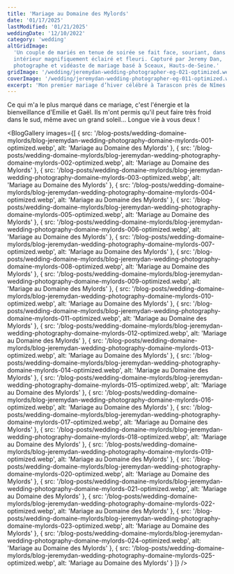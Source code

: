 ```yaml
---
title: 'Mariage au Domaine des Mylords'
date: '01/17/2025'
lastModified: '01/21/2025'
weddingDate: '12/10/2022'
category: 'wedding'
altGridImage:
  'Un couple de mariés en tenue de soirée se fait face, souriant, dans un cadre
  intérieur magnifiquement éclairé et fleuri. Capturé par Jeremy Dan,
  photographe et vidéaste de mariage basé à Sceaux, Hauts-de-Seine.'
gridImage: '/wedding/jeremydan-wedding-photographer-eg-021-optimized.webp'
coverImage: '/wedding/jeremydan-wedding-photographer-eg-011-optimized.webp'
excerpt: 'Mon premier mariage d’hiver célébré à Tarascon près de Nîmes.'
---
```


Ce qui m'a le plus marqué dans ce mariage, c'est l'énergie et la bienveillance
d'Emilie et Gaël. Ils m'ont permis qu'il peut faire très froid dans le sud, même
avec un grand soleil... Longue vie à vous deux !

<BlogGallery
  images={[
    {
      src: '/blog-posts/wedding-domaine-mylords/blog-jeremydan-wedding-photography-domaine-mylords-001-optimized.webp',
      alt: 'Mariage au Domaine des Mylords'
    },
    {
      src: '/blog-posts/wedding-domaine-mylords/blog-jeremydan-wedding-photography-domaine-mylords-002-optimized.webp',
      alt: 'Mariage au Domaine des Mylords'
    },
    {
      src: '/blog-posts/wedding-domaine-mylords/blog-jeremydan-wedding-photography-domaine-mylords-003-optimized.webp',
      alt: 'Mariage au Domaine des Mylords'
    },
    {
      src: '/blog-posts/wedding-domaine-mylords/blog-jeremydan-wedding-photography-domaine-mylords-004-optimized.webp',
      alt: 'Mariage au Domaine des Mylords'
    },
    {
      src: '/blog-posts/wedding-domaine-mylords/blog-jeremydan-wedding-photography-domaine-mylords-005-optimized.webp',
      alt: 'Mariage au Domaine des Mylords'
    },
    {
      src: '/blog-posts/wedding-domaine-mylords/blog-jeremydan-wedding-photography-domaine-mylords-006-optimized.webp',
      alt: 'Mariage au Domaine des Mylords'
    },
    {
      src: '/blog-posts/wedding-domaine-mylords/blog-jeremydan-wedding-photography-domaine-mylords-007-optimized.webp',
      alt: 'Mariage au Domaine des Mylords'
    },
    {
      src: '/blog-posts/wedding-domaine-mylords/blog-jeremydan-wedding-photography-domaine-mylords-008-optimized.webp',
      alt: 'Mariage au Domaine des Mylords'
    },
    {
      src: '/blog-posts/wedding-domaine-mylords/blog-jeremydan-wedding-photography-domaine-mylords-009-optimized.webp',
      alt: 'Mariage au Domaine des Mylords'
    },
    {
      src: '/blog-posts/wedding-domaine-mylords/blog-jeremydan-wedding-photography-domaine-mylords-010-optimized.webp',
      alt: 'Mariage au Domaine des Mylords'
    },
    {
      src: '/blog-posts/wedding-domaine-mylords/blog-jeremydan-wedding-photography-domaine-mylords-011-optimized.webp',
      alt: 'Mariage au Domaine des Mylords'
    },
    {
      src: '/blog-posts/wedding-domaine-mylords/blog-jeremydan-wedding-photography-domaine-mylords-012-optimized.webp',
      alt: 'Mariage au Domaine des Mylords'
    },
    {
      src: '/blog-posts/wedding-domaine-mylords/blog-jeremydan-wedding-photography-domaine-mylords-013-optimized.webp',
      alt: 'Mariage au Domaine des Mylords'
    },
    {
      src: '/blog-posts/wedding-domaine-mylords/blog-jeremydan-wedding-photography-domaine-mylords-014-optimized.webp',
      alt: 'Mariage au Domaine des Mylords'
    },
    {
      src: '/blog-posts/wedding-domaine-mylords/blog-jeremydan-wedding-photography-domaine-mylords-015-optimized.webp',
      alt: 'Mariage au Domaine des Mylords'
    },
    {
      src: '/blog-posts/wedding-domaine-mylords/blog-jeremydan-wedding-photography-domaine-mylords-016-optimized.webp',
      alt: 'Mariage au Domaine des Mylords'
    },
    {
      src: '/blog-posts/wedding-domaine-mylords/blog-jeremydan-wedding-photography-domaine-mylords-017-optimized.webp',
      alt: 'Mariage au Domaine des Mylords'
    },
    {
      src: '/blog-posts/wedding-domaine-mylords/blog-jeremydan-wedding-photography-domaine-mylords-018-optimized.webp',
      alt: 'Mariage au Domaine des Mylords'
    },
    {
      src: '/blog-posts/wedding-domaine-mylords/blog-jeremydan-wedding-photography-domaine-mylords-019-optimized.webp',
      alt: 'Mariage au Domaine des Mylords'
    },
    {
      src: '/blog-posts/wedding-domaine-mylords/blog-jeremydan-wedding-photography-domaine-mylords-020-optimized.webp',
      alt: 'Mariage au Domaine des Mylords'
    },
    {
      src: '/blog-posts/wedding-domaine-mylords/blog-jeremydan-wedding-photography-domaine-mylords-021-optimized.webp',
      alt: 'Mariage au Domaine des Mylords'
    },
    {
      src: '/blog-posts/wedding-domaine-mylords/blog-jeremydan-wedding-photography-domaine-mylords-022-optimized.webp',
      alt: 'Mariage au Domaine des Mylords'
    },
    {
      src: '/blog-posts/wedding-domaine-mylords/blog-jeremydan-wedding-photography-domaine-mylords-023-optimized.webp',
      alt: 'Mariage au Domaine des Mylords'
    },
    {
      src: '/blog-posts/wedding-domaine-mylords/blog-jeremydan-wedding-photography-domaine-mylords-024-optimized.webp',
      alt: 'Mariage au Domaine des Mylords'
    },
    {
      src: '/blog-posts/wedding-domaine-mylords/blog-jeremydan-wedding-photography-domaine-mylords-025-optimized.webp',
      alt: 'Mariage au Domaine des Mylords'
    }
  ]}
/>
